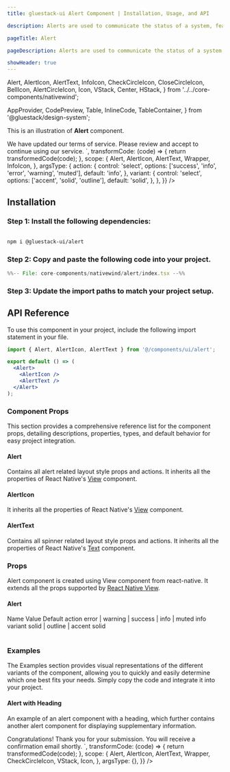 ```yaml
---
title: gluestack-ui Alert Component | Installation, Usage, and API

description: Alerts are used to communicate the status of a system, feature, or page. They indicate a specific state that may require attention from the user.

pageTitle: Alert

pageDescription: Alerts are used to communicate the status of a system, feature, or page. They indicate a specific state that may require attention from the user.

showHeader: true
---
```



<Meta title="with-nativewind/components/Feedback/Alert" />

  Alert,
  AlertIcon,
  AlertText,
  InfoIcon,
  CheckCircleIcon,
  CloseCircleIcon,
  BellIcon,
  AlertCircleIcon,
  Icon,
  VStack,
  Center,
  HStack,
} from '../../core-components/nativewind';


  AppProvider,
  CodePreview,
  Table,
  InlineCode,
  TableContainer,
} from '@gluestack/design-system';

This is an illustration of **Alert** component.

<Wrapper>
  <CodePreview
    _rendererWrapper={{ px: '$2.5' }}
    showComponentRenderer={true}
    showArgsController={true}
    metaData={{
      code: `
        <Alert className="mx-2.5" {...props}>
          <AlertIcon as={InfoIcon} className="mr-3"  />
          <AlertText>
            We have updated our terms of service. Please review and accept to continue using our service.
          </AlertText>
        </Alert>
      `,
      transformCode: (code) => {
        return transformedCode(code);
      },
      scope: {
        Alert,
        AlertIcon,
        AlertText,
        Wrapper,
        InfoIcon,
      },
      argsType: {
        action: {
          control: 'select',
          options: ['success', 'info', 'error', 'warning', 'muted'],
          default: 'info',
        },
        variant: {
          control: 'select',
          options: ['accent', 'solid', 'outline'],
          default: 'solid',
        },
      },
    }}
  />
</Wrapper>

<br />

## Installation

### Step 1: Install the following dependencies:

```bash

npm i @gluestack-ui/alert

```

### Step 2: Copy and paste the following code into your project.

<CollapsibleCode>

```jsx 
%%-- File: core-components/nativewind/alert/index.tsx --%% 
```

</CollapsibleCode>

### Step 3: Update the import paths to match your project setup.

## API Reference

To use this component in your project, include the following import statement in your file.

```jsx
import { Alert, AlertIcon, AlertText } from '@/components/ui/alert';
```

```jsx
export default () => (
  <Alert>
    <AlertIcon />
    <AlertText />
  </Alert>
);
```

### Component Props

This section provides a comprehensive reference list for the component props, detailing descriptions, properties, types, and default behavior for easy project integration.

#### Alert

Contains all alert related layout style props and actions. It inherits all the properties of React Native's [View](https://reactnative.dev/docs/pressable) component.

#### AlertIcon

It inherits all the properties of React Native's [View](https://reactnative.dev/docs/view) component.

#### AlertText

Contains all spinner related layout style props and actions. It inherits all the properties of React Native's [Text](https://reactnative.dev/docs/text) component.

### Props

Alert component is created using View component from react-native. It extends all the props supported by [React Native View](https://reactnative.dev/docs/view#props).

#### Alert

<AppProvider>
  <TableContainer>
    <Table>
      <Table.THead>
        <Table.TR>
          <Table.TH>
            <Table.TText>Name</Table.TText>
          </Table.TH>
          <Table.TH>
            <Table.TText>Value</Table.TText>
          </Table.TH>
          <Table.TH>
            <Table.TText>Default</Table.TText>
          </Table.TH>
        </Table.TR>
      </Table.THead>
      <Table.TBody>
        <Table.TR>
          <Table.TD>
            <Table.TText>
              <InlineCode>action</InlineCode>
            </Table.TText>
          </Table.TD>
          <Table.TD>
            <Table.TText>error | warning | success | info | muted</Table.TText>
          </Table.TD>
          <Table.TD>
            <Table.TText>info</Table.TText>
          </Table.TD>
        </Table.TR>
        <Table.TR>
          <Table.TD>
            <Table.TText>
              <InlineCode>variant</InlineCode>
            </Table.TText>
          </Table.TD>
          <Table.TD>
            <Table.TText>solid | outline | accent</Table.TText>
          </Table.TD>
          <Table.TD>
            <Table.TText>solid</Table.TText>
          </Table.TD>
        </Table.TR>
      </Table.TBody>
    </Table>
  </TableContainer>
</AppProvider>

### Examples

The Examples section provides visual representations of the different variants of the component, allowing you to quickly and easily determine which one best fits your needs. Simply copy the code and integrate it into your project.

#### Alert with Heading

An example of an alert component with a heading, which further contains another alert component for displaying supplementary information.

<AppProvider>
  <CodePreview
    showComponentRenderer={true}
    showArgsController={false}
    metaData={{
      code: `
        <Alert action='success'>
          <AlertIcon as={CheckCircleIcon} size="xl" className='mr-3' />
          <VStack space='xs'>
            <AlertText className='font-bold' >
              Congratulations!
            </AlertText >
            <AlertText >
              Thank you for your submission. You will receive a confirmation email shortly.
            </AlertText>
          </VStack>
        </Alert>
      `,
      transformCode: (code) => {
        return transformedCode(code);
      },
      scope: {
        Alert,
        AlertIcon,
        AlertText,
        Wrapper,
        CheckCircleIcon,
        VStack,
        Icon,
      },
      argsType: {},
    }}
/>

</AppProvider>
